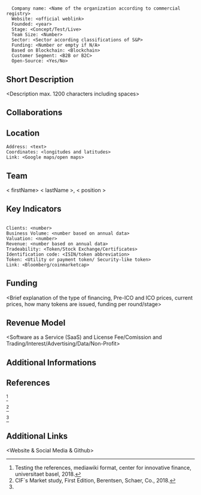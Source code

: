 = <Project Name> =

<pre>
  Company name: <Name of the organization according to commercial registry>
  Website: <official weblink>
  Founded: <year>
  Stage: <Concept/Test/Live>
  Team Size: <Number>
  Sector: <Sector according classifications of S&P>
  Funding: <Number or empty if N/A>
  Based on Blockchain: <Blockchain>
  Customer Segment: <B2B or B2C>
  Open-Source: <Yes/No>
</pre>

==Short Description==
<Description max. 1200 characters including spaces>

==Collaborations==
</first informations about the holding company and its function for the project afterwards other collaborations>

==Location==
<pre>
Address: <text>
Coordinates: <longitudes and latitudes>
Link: <Google maps/open maps>
</pre>

==Team==
< firstName> < lastName >, < position >

==Key Indicators==
<pre>

Clients: <number>
Business Volume: <number based on annual data>
Valuation: <number>
Revenue: <number based on annual data>
Tradeability: <Token/Stock Exchange/Certificates>
Identification code: <ISIN/token abbreviation>
Token: <Utility or payment token/ Security-like token>
Link: <Bloomberg/coinmarketcap>
</pre>

==Funding==
<Brief explanation of the type of financing, Pre-ICO and ICO prices, current prices, how many tokens are issued, funding per round/stage>

==Revenue Model==
<Software as a Service (SaaS) and License Fee/Comission and Trading/Interest/Advertising/Data/Non-Profit>

==Additional Informations==
<Only valuable and necessary Informations>

==References==
<ref>Testing the references, mediawiki format, center for innovative finance, universitaet basel, 2018.</ref>

</or as an alternative citation method, requested if the same reference or footnote is cited several times>

<ref name="CIF">CIF`s Market study, First Edition, Berentsen, Schaer, Co., 2018.</ref>

</afterwards only this is needed to cite the same reference>

<ref name="CIF"/>

<references/>

==Additional Links==
<Website & Social Media & Github>
